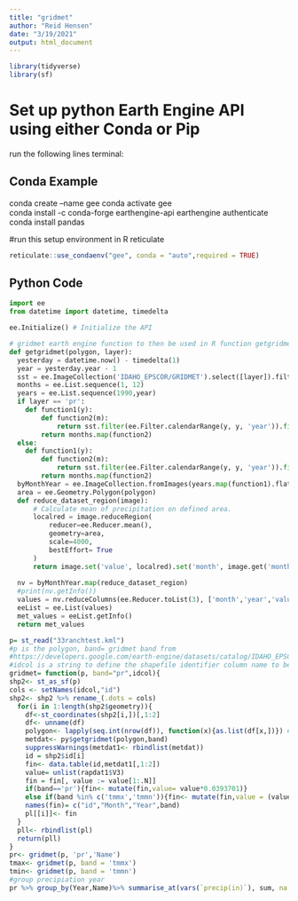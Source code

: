 ```yaml
---
title: "gridmet"
author: "Reid Hensen"
date: "3/19/2021"
output: html_document
---
```


```r
library(tidyverse)
library(sf)
```

# Set up python Earth Engine API using either Conda or Pip

run the following lines terminal: 

## Conda Example
conda create --name gee
conda activate gee      
conda install -c conda-forge earthengine-api 
earthengine authenticate
conda install pandas

#run this setup environment in R reticulate 
```r
reticulate::use_condaenv("gee", conda = "auto",required = TRUE)
```

## Python Code 

```python
import ee 
from datetime import datetime, timedelta

ee.Initialize() # Initialize the API

# gridmet earth engine function to then be used in R function getgridmet
def getgridmet(polygon, layer):
  yesterday = datetime.now() - timedelta(1)
  year = yesterday.year - 1
  sst = ee.ImageCollection('IDAHO_EPSCOR/GRIDMET').select([layer]).filterDate(ee.Date('1990-01-01'), ee.Date(yesterday))
  months = ee.List.sequence(1, 12)
  years = ee.List.sequence(1990,year)
  if layer == 'pr':
    def function1(y):
        def function2(m):
            return sst.filter(ee.Filter.calendarRange(y, y, 'year')).filter(ee.Filter.calendarRange(m, m, 'month')).sum().set('month', m).set('year', y)
        return months.map(function2)
  else:
    def function1(y):
        def function2(m):
            return sst.filter(ee.Filter.calendarRange(y, y, 'year')).filter(ee.Filter.calendarRange(m, m, 'month')).mean().set('month', m).set('year', y)
        return months.map(function2)
  byMonthYear = ee.ImageCollection.fromImages(years.map(function1).flatten())
  area = ee.Geometry.Polygon(polygon)
  def reduce_dataset_region(image):
      # Calculate mean of precipitation on defined area.
      localred = image.reduceRegion(
          reducer=ee.Reducer.mean(),
          geometry=area,
          scale=4000,
          bestEffort= True
      )
      return image.set('value', localred).set('month', image.get('month')).set('year', image.get('year'))
  
  nv = byMonthYear.map(reduce_dataset_region)
  #print(nv.getInfo())
  values = nv.reduceColumns(ee.Reducer.toList(3), ['month','year','value']).values().get(0)
  eeList = ee.List(values)
  met_values = eeList.getInfo()
  return met_values
```


```r
p= st_read("33ranchtest.kml")
#p is the polygon, band= gridmet band from 
#https://developers.google.com/earth-engine/datasets/catalog/IDAHO_EPSCOR_GRIDMET#bands
#idcol is a string to define the shapefile identifier column name to be used
gridmet= function(p, band="pr",idcol){
shp2<- st_as_sf(p)
cols <- setNames(idcol,"id")
shp2<- shp2 %>% rename_(.dots = cols)
  for(i in 1:length(shp2$geometry)){
    df<-st_coordinates(shp2[i,])[,1:2]
    df<- unname(df)
    polygon<- lapply(seq.int(nrow(df)), function(x){as.list(df[x,])}) #converting sf to earth           engine polygon format, by the individual polygons
    metdat<- py$getgridmet(polygon,band)
    suppressWarnings(metdat1<- rbindlist(metdat))
    id = shp2$id[i]    
    fin<- data.table(id,metdat1[,1:2])
    value= unlist(rapdat1$V3)
    fin = fin[, value := value[1:.N]]
    if(band=='pr'){fin<- mutate(fin,value= value*0.0393701)}
    else if(band %in% c('tmmx','tmmn')){fin<- mutate(fin,value = (value*1.8) - 459.67)}
    names(fin)= c("id","Month","Year",band)
    pl[[i]]<- fin
  }
  pll<- rbindlist(pl)
  return(pll)
}
pr<- gridmet(p, 'pr','Name')
tmax<- gridmet(p, band = 'tmmx')
tmin<- gridmet(p, band = 'tmmn')
#group precipiation year
pr %>% group_by(Year,Name)%>% summarise_at(vars(`precip(in)`), sum, na.rm=T)
```



